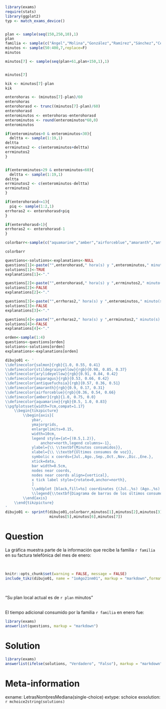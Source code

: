 ```r
library(exams)
require(stats)
library(ggplot2)
typ <- match_exams_device()


plan <- sample(seq(150,250,10),1)
plan
familia <- sample(c("Ángel","Molina","González","Ramírez","Sánchez","Céspedes","Yepes"),1)
minutos <- sample(50:400,7,replace=F)
minutos

minutos[7] <- sample(seq(plan+61,plan+150,1),1)


minutos[7]

kik <- minutos[7]-plan
kik

enterohoras <- (minutos[7]-plan)/60
enterohoras
enterohorasd <- trunc((minutos[7]-plan)/60)
enterohorasd
enterominutos <- enterohoras-enterohorasd
enterominutos <- round(enterominutos*60,0)
enterominutos

if(enterominutos>0 & enterominutos<30){
  deltta <- sample(1:19,1)
deltta
errminutos2 <- c(enterominutos+deltta)
errminutos2
}


if(enterominutos>29 & enterominutos<60){
  deltta <- sample(1:19,1)
deltta
errminutos2 <- c(enterominutos-deltta)
errminutos2
}

if(enterohorasd<=1){ 
  piq <- sample(1:2,1)
errhoras2 <- enterohorasd+piq  
}

if(enterohorasd>1){ 
errhoras2 <- enterohorasd-1  
}

colorbarr<-sample(c("aquamarine","amber","airforceblue","amaranth","antiquefuchsia","asparagus","arylideyellow","stildegrainyellow","salmon"),1)

colorbarr

questions<-solutions<-explanations<-NULL
questions[1]<-paste("",enterohorasd," hora(s) y ",enterominutos," minuto(s).")
solutions[1]<-TRUE
explanations[1]<-"."

questions[2]<-paste("",enterohorasd," hora(s) y ",errminutos2," minuto(s).")
solutions[2]<-FALSE
explanations[2]<-"."

questions[3]<-paste("",errhoras2," hora(s) y ",enterominutos," minuto(s).")
solutions[3]<-FALSE
explanations[3]<-"."

questions[4]<-paste("",errhoras2," hora(s) y ",errminutos2," minuto(s).")
solutions[4]<-FALSE
explanations[4]<-"."

orden<-sample(1:4)
questions<-questions[orden]
solutions<-solutions[orden]
explanations<-explanations[orden]

dibujo01 <- '
\\definecolor{salmon}{rgb}{1.0, 0.55, 0.41}
\\definecolor{stildegrainyellow}{rgb}{0.98, 0.85, 0.37}
\\definecolor{arylideyellow}{rgb}{0.91, 0.84, 0.42}
\\definecolor{asparagus}{rgb}{0.53, 0.66, 0.42}
\\definecolor{antiquefuchsia}{rgb}{0.57, 0.36, 0.51}
\\definecolor{amaranth}{rgb}{0.9, 0.17, 0.31}
\\definecolor{airforceblue}{rgb}{0.36, 0.54, 0.66}
\\definecolor{amber}{rgb}{1.0, 0.75, 0.0}
\\definecolor{aquamarine}{rgb}{0.5, 1.0, 0.83}
\\pgfplotsset{width=7cm,compat=1.17}
	\\begin{tikzpicture}
		\\begin{axis}[
			ybar,
			ymajorgrids,
			enlargelimits=0.15,
			width=10cm,
			legend style={at={(0.5,1.2)},
				anchor=north,legend columns=-1},
			ylabel={\\ \\textbf{Minutos consumidos}},
			xlabel={\\ \\textbf{Últimos consumos de voz}},
			symbolic x coords={Jul.,Ago.,Sep.,Oct.,Nov.,Dic.,Ene.},
			xtick=data,
			bar width=0.5cm,
			nodes near coords,
			nodes near coords align={vertical},
			x tick label style={rotate=0,anchor=north},
			]
			\\addplot [black,fill=%s] coordinates {(Jul.,%s) (Ago.,%s) (Sep.,%s) (Oct.,%s) (Nov.,%s) (Dic.,%s) (Ene.,%s)};
			\\legend{\\textbf{Diagrama de barras de los últimos consumos de voz}}
		\\end{axis}
	\\end{tikzpicture}
'
dibujo01 <- sprintf(dibujo01,colorbarr,minutos[1],minutos[2],minutos[3],minutos[4],
                    minutos[5],minutos[6],minutos[7])
```

Question
========
La gráfica muestra parte de la información que recibe la familia `r familia` en su factura telefónica del mes de enero:

\

```r
knitr::opts_chunk$set(warning = FALSE, message = FALSE) 
include_tikz(dibujo01, name = "1oAgo21nm01", markup = "markdown",format = typ, library = c("3d", "babel"), packages=c("pgfplots","tikz","xcolor"),width = "7.5cm")
```
\

"Su plan local actual es de `r plan` minutos"

\
El tiempo adicional consumido por la familia `r familia` en enero fue:

```r
library(exams)
answerlist(questions, markup = "markdown")
```



Solution
========
```r
library(exams)
answerlist(ifelse(solutions, "Verdadero", "Falso"), markup = "markdown")
```

Meta-information
================
exname: LetrasNombresMediana(single-choice)
extype: schoice
exsolution: `r mchoice2string(solutions)`